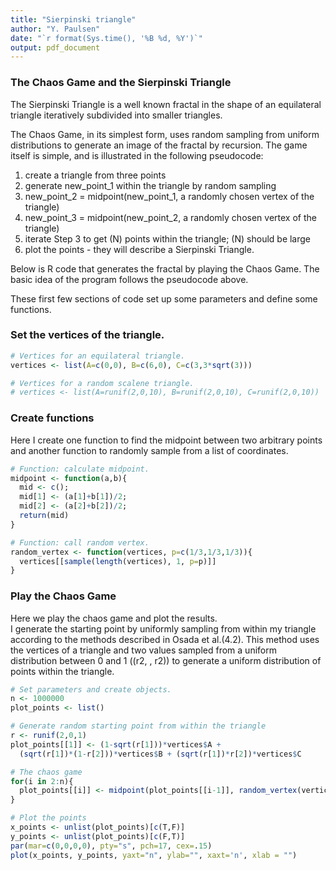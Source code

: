 ```yaml
---
title: "Sierpinski triangle"
author: "Y. Paulsen"
date: "`r format(Sys.time(), '%B %d, %Y')`"
output: pdf_document
---
```


### The Chaos Game and the Sierpinski Triangle 

The Sierpinski Triangle is a well known fractal in the shape of an equilateral triangle iteratively subdivided into smaller triangles.  

The Chaos Game, in its simplest form, uses random sampling from uniform distributions to generate an image of the fractal by recursion. The game itself is simple, and is illustrated in the following pseudocode:
    
1. create a triangle from three points
2. generate new_point_1 within the triangle by random sampling
3. new_point_2 = midpoint(new_point_1, a randomly chosen vertex of the triangle)
4. new_point_3 = midpoint(new_point_2, a randomly chosen vertex of the triangle)
5. iterate Step 3 to get \(N\) points within the triangle; \(N\) should be large
6. plot the points - they will describe a Sierpinski Triangle.     
    
Below is R code that generates the fractal by playing the Chaos Game. The basic idea of the program follows the pseudocode above.  
  
These first few sections of code set up some parameters and define some functions.  
   
### Set the vertices of the triangle.       
```r
# Vertices for an equilateral triangle. 
vertices <- list(A=c(0,0), B=c(6,0), C=c(3,3*sqrt(3)))

# Vertices for a random scalene triangle.  
# vertices <- list(A=runif(2,0,10), B=runif(2,0,10), C=runif(2,0,10))
```

### Create functions

Here I create one function to find the midpoint between two arbitrary points and another function to randomly sample from a list of coordinates.    
```r
# Function: calculate midpoint. 
midpoint <- function(a,b){
  mid <- c();
  mid[1] <- (a[1]+b[1])/2;
  mid[2] <- (a[2]+b[2])/2;
  return(mid)
}

# Function: call random vertex.
random_vertex <- function(vertices, p=c(1/3,1/3,1/3)){
  vertices[[sample(length(vertices), 1, p=p)]]
}

```

\clearpage
    
### Play the Chaos Game       
    
Here we play the chaos game and plot the results.    
I generate the starting point by uniformly sampling from within my triangle according to the methods described in Osada et al.\(\S 4.2\). This method uses the vertices of a triangle and two values sampled from a uniform distribution between 0 and 1 \((r2, \, r2)\) to generate a uniform distribution of points within the triangle.    
```r
# Set parameters and create objects.     
n <- 1000000
plot_points <- list()

# Generate random starting point from within the triangle   
r <- runif(2,0,1)
plot_points[[1]] <- (1-sqrt(r[1]))*vertices$A + 
  (sqrt(r[1])*(1-r[2]))*vertices$B + (sqrt(r[1])*r[2])*vertices$C

# The chaos game  
for(i in 2:n){
  plot_points[[i]] <- midpoint(plot_points[[i-1]], random_vertex(vertices));
}

# Plot the points 
x_points <- unlist(plot_points)[c(T,F)]
y_points <- unlist(plot_points)[c(F,T)]
par(mar=c(0,0,0,0), pty="s", pch=17, cex=.15)
plot(x_points, y_points, yaxt="n", ylab="", xaxt='n', xlab = "")
```


```r

```


